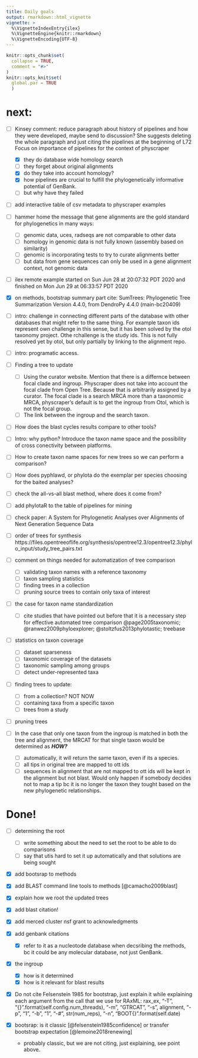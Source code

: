 ```yaml
---
title: Daily goals
output: rmarkdown::html_vignette
vignette: >
  %\VignetteIndexEntry{ilex}
  %\VignetteEngine{knitr::rmarkdown}
  %\VignetteEncoding{UTF-8}
---
```

```r
knitr::opts_chunk$set(
  collapse = TRUE,
  comment = "#>"
)
knitr::opts_knit$set(
  global.par = TRUE
  )
```

# next:

- [ ] Kinsey comment: reduce paragraph about history of pipelines and how they were developed, maybe send to discussion?
  She suggests deleting the whole paragraph and just citing the pipelines at the beginning of L72
  Focus on importance of pipelines for the context of physcraper
    - [x] they do database wide homology search
    - [ ] they forget about original alignments
    - [x] do they take into account homology?
    - [x] how pipelines are crucial to fulfill the phylogenetically informative potential of GenBank.
    - [ ] but why have they failed

- [ ] add interactive table of csv metadata to physcraper examples

- [ ] hammer home the message that gene alignments are the gold standard for phylogenetics in many ways:
  - [ ] genomic data, uces, radseqs are not comparable to other data
  - [ ] homology in genomic data is not fully known (assembly based on similarity)
  - [ ] genomic is incorporating tests to try to curate alignments better
  - [ ] but data from gene sequences can only be used in a gene alignment context, not genomic data

- [ ] ilex remote example started on Sun Jun 28 at 20:07:32 PDT 2020 and finished on Mon Jun 29 at 06:33:57 PDT 2020

- [x] on methods, bootstrap summary part cite:
 SumTrees: Phylogenetic Tree Summarization Version 4.4.0, from DendroPy 4.4.0 (main-bc20409)

- [ ] intro: challenge in connecting different parts of the database with other databases that might refer to the same thing. For example taxon ids represent own challenge in this sense, but it has been solved by the otol taxonomy project. Othe rchallenge is the study ids. This is not fully resolved yet by otol, but only partially by linking to the alignment repo.

- [ ] intro: programatic access.

- [ ] Finding a tree to update
  - [ ]  Using the curator website. Mention that there is a differnce between focal clade and ingroup. Physcraper does not take into account the focal clade from Open Tree. Because that is arbitrarily assigned by a curator. The focal clade is a search MRCA more than a taxonomic MRCA, physcraper's default is to get the ingroup from Otol, which is not the focal group.
  - [ ] The link between the ingroup and the search taxon.

- [ ] How does the blast cycles results compare to other tools?

- [ ] Intro: why python? Introduce the taxon name space and the possibility of cross conectivity between platforms.

- [ ] How to create taxon name spaces for new trees so we can perform a comparison?

- [ ] How does pyphlawd, or phylota do the exemplar per species choosing for the baited analyses?


- [ ] check the all-vs-all blast method, where does it come from?

- [ ] add phylotaR to the table of pipelines for mining
- [ ] check paper: A System for Phylogenetic Analyses over Alignments of Next Generation Sequence Data

- [ ] order of trees for synthesis https://files.opentreeoflife.org/synthesis/opentree12.3/opentree12.3/phylo_input/study_tree_pairs.txt

- [ ] comment on things needed for automatization of tree comparison
  - [ ] validating taxon names with a reference taxonomy
  - [ ] taxon sampling statistics
  - [ ] finding trees in a collection
  - [ ] pruning source trees to contain only taxa of interest

- [ ] the case for taxon name standardization
  - [ ] cite studies that have pointed out before that it is a necessary step for effective automated tree comparison @page2005taxonomic; @ranwez2009phyloexplorer; @stoltzfus2013phylotastic; treebase

- [ ] statistics on taxon coverage
  - [ ] dataset sparseness
  - [ ] taxonomic coverage of the datasets
  - [ ] taxonomic sampling among groups
  - [ ] detect under-represented taxa

- [ ] finding trees to update:
  - [ ] from a collection? NOT NOW
  - [ ] containing taxa from a specific taxon
  - [ ] trees from a study

- [ ] pruning trees

- [ ]  In the case that only one taxon from the ingroup is matched in both the tree and alignment, the MRCAT for that single taxon would be determined as ***HOW?***
  - [ ] automatically, it will return the same taxon, even if its a species.
  - [ ] all tips in original tree are mapped to ott ids
  - [ ] sequences in alignment that are not mapped to ott ids will be kept in the alignment but not blast. Would only happen if somebody decides not to map a tip bc it is no longer the taxon they tought based on the new phylogenetic relationships.

# Done!

- [ ] determining the root
  - [ ] write something about the need to set the root to be able to do comparisons
  - [ ] say that utis hard to set it up automatically and that solutions are being sought

- [x] add bootsrap to methods

- [x] add BLAST command line tools to methods [@camacho2009blast]

- [X] explain how we root the updated trees

- [X] add blast citation!

- [x] add merced cluster nsf grant to acknowledgments
- [X] add genbank citations
  - [x] refer to it as a nucleotode database when decsribing the methods, bc it could be any molecular database, not just GenBank.

- [x] the ingroup
  - [x] how is it determined
  - [x] how is it relevant for blast results

- [x] Do not cite Felsenstein 1985 for bootstrap, just explain it while explaining each argument from the call that we use for RAxML:
  rax_ex, "-T", "{}".format(self.config.num_threads),
                                   "-m", "GTRCAT",
                                   "-s", alignment,
                                   "-p", "1", "-b", "1", "-#", str(num_reps),
                                   "-n", "BOOT{}".format(self.date)

- [x] bootsrap: is it classic [@felsenstein1985confidence] or transfer bootstrap expectation [@lemoine2018renewing]
  - probably classic, but we are not citing, just explaining, see point above.
